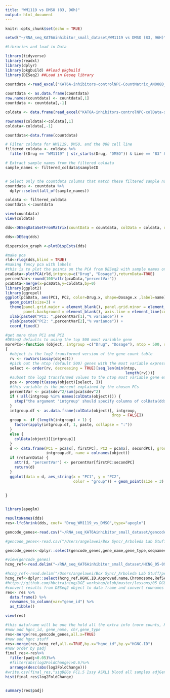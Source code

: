 ```yaml
---
title: "WM1119 vs DMSO (83, 96h)"
output: html_document
---
```


```r
knitr::opts_chunk$set(echo = TRUE)

```


```r
setwd("~/RNA_seq_KAT6Ainhibitor_small_dataset/WM1119 vs DMSO (83, 96H)")

#Libraries and load in Data

library(tidyverse)
library(readxl)
library(dplyr)
library(pkgbuild) ##load pkgbuild
library(DESeq2) ##Load in Deseq library

countdata <-read_excel("KAT6A-inhibitors-controlNPC-CountMatrix_AN008D_221228 (1).xlsx")
  
countdata <- as.data.frame(countdata)
row.names(countdata) <- countdata[,1]
countdata <- countdata[,-1]

coldata <- data.frame(read_excel("KAT6A-inhibitors-controlNPC-colData-sampleINFO_AN008D_221228.xlsx"))

rownames(coldata)<-coldata[,1]
coldata<-coldata[,-1]

countdata<-data.frame(countdata)
```
```r
# Filter coldata for WM1119, DMSO, and the 888 cell line
filtered_coldata <- coldata %>%
  filter((Drug == "WM1119" | str_starts(Drug, "DMSO")) & Line == "83" & timept == "96H")

# Extract sample names from the filtered coldata
sample_names <- filtered_coldata$sampleID


# Select only the countdata columns that match these filtered sample names
countdata <- countdata %>%
  dplyr::select(all_of(sample_names))

coldata <- filtered_coldata
countdata <-countdata

view(countdata)
view(coldata)
```


```r

dds<-DESeqDataSetFromMatrix(countData = countdata, colData = coldata, design = ~ Drug)

dds<-DESeq(dds)

dispersion_graph <-plotDispEsts(dds)

```
```r
#make pca
rld<-rlog(dds,blind = TRUE)
#making fancy pca with labels 
#this is to plot the points on the PCA from DESeq2 with sample names on them
pcaData<-plotPCA(rld,intgroup=c("Drug", "Dosage"),returnData=TRUE)
percentVar<-round(100*attr(pcaData,"percentVar"))
pcaData<-merge(x=pcaData,y=coldata,by=0)
library(ggplot2)
library(ggrepel)
ggplot(pcaData, aes(PC1, PC2, color=Drug.x, shape=Dosage.x ,label=name)) +
  geom_point(size=3) +
  theme(panel.grid.major = element_blank(), panel.grid.minor = element_blank(),
        panel.background = element_blank(), axis.line = element_line(colour = "black"))+
  xlab(paste0("PC1: ",percentVar[1],"% variance")) +
  ylab(paste0("PC2: ",percentVar[2],"% variance")) + 
  coord_fixed()
```

```r
#get more than PC1 and PC2
#DESeq2 defaults to using the top 500 most variable gene 
morePCs<-function (object, intgroup =c("Drug", "Dosage"), ntop = 500, returnData = FALSE,firstPC,secondPC) 
{
  #object is the log2 transformed version of the gene count table 
  rv <- rowVars(assay(object))
  #pick out the ntop (default 500) genes with the most variable expression
  select <- order(rv, decreasing = TRUE)[seq_len(min(ntop, 
                                                     length(rv)))]
  #subset the log2 transformed values to the ntop most variable gene expression and compute PCs
  pca <- prcomp(t(assay(object)[select, ]))
  #this variable is the percent explained by the chosen PCs
  percentVar <- pca$sdev^2/sum(pca$sdev^2)
  if (!all(intgroup %in% names(colData(object)))) {
    stop("the argument 'intgroup' should specify columns of colData(dds)")
  }
  intgroup.df <- as.data.frame(colData(object)[, intgroup, 
                                               drop = FALSE])
  group <- if (length(intgroup) > 1) {
    factor(apply(intgroup.df, 1, paste, collapse = ":"))
  }
  else {
    colData(object)[[intgroup]]
  }
  d <- data.frame(PC1 = pca$x[, firstPC], PC2 = pca$x[, secondPC], group = group, 
                  intgroup.df, name = colnames(object))
  if (returnData) {
    attr(d, "percentVar") <- percentVar[firstPC:secondPC]
    return(d)
  }
  ggplot(data = d, aes_string(x = "PC1", y = "PC2", 
                              color = "group")) + geom_point(size = 3) + xlab(paste0("PC",firstPC,": ", 
                                                                                     round(percentVar[1] * 100), "% variance")) + ylab(paste0("PC",secondPC,": ", 
                                                                                                                                              round(percentVar[2] * 100), "% variance")) + coord_fixed()
}



```

```r
library(apeglm)

resultsNames(dds)
res<-lfcShrink(dds, coef= "Drug_WM1119_vs_DMSO",type="apeglm")

```

```r
gencode_genes<-read.csv("~/RNA_seq_KAT6Ainhibitor_small_dataset/gencode.v31.primary_assembly.genes.csv")

#gencode_genes<-read.csv("/Users/angelawei/Box Sync/_Arboleda Lab Stuff/personal/Angela_Wei/Reference_genome/GencodeV31_GR38/gencode.v31.primary_assembly.genes.csv")

gencode_genes<-dplyr::select(gencode_genes,gene_name,gene_type,seqnames,hgnc_id,gene_id)

#view(gencode_genes)
hcng_ref<-read.delim("~/RNA_seq_KAT6Ainhibitor_small_dataset/HCNG_05-09-19.txt")

#hcng_ref<-read.delim("/Users/angelawei/Box Sync/_Arboleda Lab Stuff/personal/Angela_Wei/Reference_genome/HCNG/HCNG_05-09-19.txt")
hcng_ref<-dplyr::select(hcng_ref,HGNC.ID,Approved.name,Chromosome,RefSeq.IDs,OMIM.ID.supplied.by.OMIM.)
#https://github.com/hbctraining/DGE_workshop/blob/master/lessons/05_DGE_DESeq2_analysis2.md
#convert results from DESeq2 object to data frame and convert rownames to gene column
res<- res %>%
  data.frame() %>%
  rownames_to_column(var="gene_id") %>%
  as_tibble()

view(res)

#this dataframe will be one the hold all the extra info (norm counts, HGNC name, chr, etc)
#now add hgnc_id, gene_name, chr,gene_type
res<-merge(res,gencode_genes,all.x=TRUE)
#now add hgnc stuff
res<-merge(res,hcng_ref,all.x=TRUE,by.x="hgnc_id",by.y="HGNC.ID")
#now order by padj
final_res<-res%>%
  filter(padj<0.05)%>%
  #filter(abs(log2FoldChange)>0.6)%>%
  arrange(desc(abs(log2FoldChange)))
#write.csv(final_res,"sigDEGs FC1.5 Issy ASXL1 blood all samples adjGender.csv")
hist(final_res$log2FoldChange)


summary(res$padj)
```

